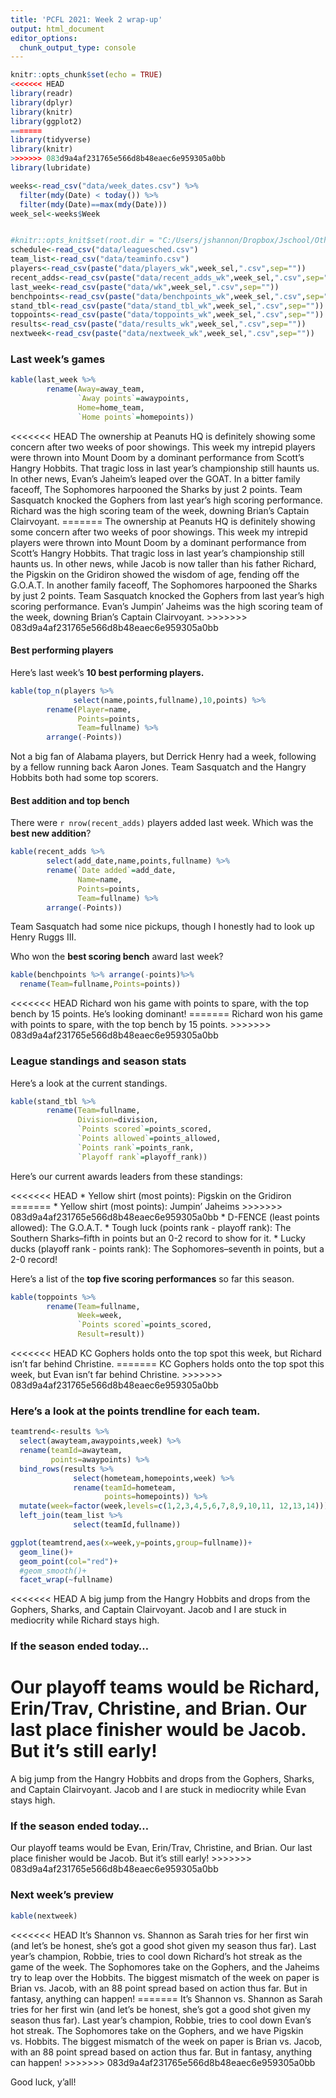 ---
title: 'PCFL 2021: Week 2 wrap-up'
output: html_document
editor_options: 
  chunk_output_type: console
---

```{r setup, include=FALSE}
knitr::opts_chunk$set(echo = TRUE)
<<<<<<< HEAD
library(readr)
library(dplyr)
library(knitr)
library(ggplot2)
=======
library(tidyverse)
library(knitr)
>>>>>>> 083d9a4af231765e566d8b48eaec6e959305a0bb
library(lubridate)

weeks<-read_csv("data/week_dates.csv") %>%
  filter(mdy(Date) < today()) %>%
  filter(mdy(Date)==max(mdy(Date)))
week_sel<-weeks$Week


#knitr::opts_knit$set(root.dir = "C:/Users/jshannon/Dropbox/Jschool/Other/pcfl2020")
schedule<-read_csv("data/leaguesched.csv")
team_list<-read_csv("data/teaminfo.csv")
players<-read_csv(paste("data/players_wk",week_sel,".csv",sep=""))
recent_adds<-read_csv(paste("data/recent_adds_wk",week_sel,".csv",sep=""))
last_week<-read_csv(paste("data/wk",week_sel,".csv",sep=""))
benchpoints<-read_csv(paste("data/benchpoints_wk",week_sel,".csv",sep=""))
stand_tbl<-read_csv(paste("data/stand_tbl_wk",week_sel,".csv",sep=""))
toppoints<-read_csv(paste("data/toppoints_wk",week_sel,".csv",sep=""))
results<-read_csv(paste("data/results_wk",week_sel,".csv",sep=""))
nextweek<-read_csv(paste("data/nextweek_wk",week_sel,".csv",sep=""))
```

### Last week's games

```{r, echo=FALSE}
kable(last_week %>%
        rename(Away=away_team,
               `Away points`=awaypoints,
               Home=home_team,
               `Home points`=homepoints))
```

<<<<<<< HEAD
The ownership at Peanuts HQ is definitely showing some concern after two weeks of poor showings. This week my intrepid players were thrown into Mount Doom by a dominant performance from Scott's Hangry Hobbits. That tragic loss in last year's championship still haunts us. In other news, Evan's Jaheim's leaped over the GOAT. In a bitter family faceoff, The Sophomores harpooned the Sharks by just 2 points. Team Sasquatch knocked the Gophers from last year's high scoring performance. Richard was the high scoring team of the week, downing Brian's Captain Clairvoyant.
=======
The ownership at Peanuts HQ is definitely showing some concern after two weeks of poor showings. This week my intrepid players were thrown into Mount Doom by a dominant performance from Scott's Hangry Hobbits. That tragic loss in last year's championship still haunts us. In other news, while Jacob is now taller than his father Richard, the Pigskin on the Gridiron showed the wisdom of age, fending off the G.O.A.T. In another family faceoff, The Sophomores harpooned the Sharks by just 2 points. Team Sasquatch knocked the Gophers from last year's high scoring performance. Evan's Jumpin' Jaheims was the high scoring team of the week, downing Brian's Captain Clairvoyant.
>>>>>>> 083d9a4af231765e566d8b48eaec6e959305a0bb


#### Best performing players

Here's last week's **10 best performing players.** 

```{r,echo=FALSE}
kable(top_n(players %>% 
              select(name,points,fullname),10,points) %>%
        rename(Player=name,
               Points=points,
               Team=fullname) %>%
        arrange(-Points))
```

Not a big fan of Alabama players, but Derrick Henry had a week, following by a fellow running back Aaron Jones. Team Sasquatch and the Hangry Hobbits both had some top scorers.

#### Best addition and top bench
There were `r nrow(recent_adds)` players added last week. Which was the **best new addition**?

```{r echo=FALSE}
kable(recent_adds %>% 
        select(add_date,name,points,fullname) %>%
        rename(`Date added`=add_date,
               Name=name,
               Points=points,
               Team=fullname) %>%
        arrange(-Points))
```

Team Sasquatch had some nice pickups, though I honestly had to look up Henry Ruggs III.

Who won the **best scoring bench** award last week?

```{r,echo=FALSE}
kable(benchpoints %>% arrange(-points)%>%
  rename(Team=fullname,Points=points)) 
```

<<<<<<< HEAD
Richard won his game with points to spare, with the top bench by 15 points. He's looking dominant!
=======
Richard won his game with points to spare, with the top bench by 15 points.
>>>>>>> 083d9a4af231765e566d8b48eaec6e959305a0bb

### League standings and season stats
Here's a look at the current standings.

```{r, echo=FALSE}
kable(stand_tbl %>%
        rename(Team=fullname,
               Division=division,
               `Points scored`=points_scored,
               `Points allowed`=points_allowed,
               `Points rank`=points_rank,
               `Playoff rank`=playoff_rank))
```

Here's our current awards leaders from these standings:

<<<<<<< HEAD
* Yellow shirt (most points): Pigskin on the Gridiron
=======
* Yellow shirt (most points): Jumpin' Jaheims
>>>>>>> 083d9a4af231765e566d8b48eaec6e959305a0bb
* D-FENCE (least points allowed): The G.O.A.T.
* Tough luck (points rank - playoff rank): The Southern Sharks--fifth in points but an 0-2 record to show for it.
* Lucky ducks (playoff rank - points rank): The Sophomores--seventh in points, but a 2-0 record!

Here's a list of the **top five scoring performances** so far this season.

```{r, echo=FALSE}
kable(toppoints %>%
        rename(Team=fullname,
               Week=week,
               `Points scored`=points_scored,
               Result=result))
```

<<<<<<< HEAD
KC Gophers holds onto the top spot this week, but Richard isn't far behind Christine.
=======
KC Gophers holds onto the top spot this week, but Evan isn't far behind Christine.
>>>>>>> 083d9a4af231765e566d8b48eaec6e959305a0bb

### Here's a look at the **points trendline** for each team.

```{r echo=FALSE, message=FALSE}
teamtrend<-results %>%
  select(awayteam,awaypoints,week) %>%
  rename(teamId=awayteam,
         points=awaypoints) %>%
  bind_rows(results %>%
              select(hometeam,homepoints,week) %>%
              rename(teamId=hometeam,
                     points=homepoints)) %>%
  mutate(week=factor(week,levels=c(1,2,3,4,5,6,7,8,9,10,11, 12,13,14))) %>%
  left_join(team_list %>%
              select(teamId,fullname))

ggplot(teamtrend,aes(x=week,y=points,group=fullname))+
  geom_line()+
  geom_point(col="red")+
  #geom_smooth()+
  facet_wrap(~fullname)
```

<<<<<<< HEAD
A big jump from the Hangry Hobbits and drops from the Gophers, Sharks, and Captain Clairvoyant. Jacob and I are stuck in mediocrity while Richard stays high.

### If the season ended today...

Our playoff teams would be Richard, Erin/Trav, Christine, and Brian. Our last place finisher would be Jacob. But it's still early!
=======
A big jump from the Hangry Hobbits and drops from the Gophers, Sharks, and Captain Clairvoyant. Jacob and I are stuck in mediocrity while Evan stays high.

### If the season ended today...

Our playoff teams would be Evan, Erin/Trav, Christine, and Brian. Our last place finisher would be Jacob. But it's still early!
>>>>>>> 083d9a4af231765e566d8b48eaec6e959305a0bb

### Next week's preview

```{r,echo=FALSE}
kable(nextweek)
```

<<<<<<< HEAD
It's Shannon vs. Shannon as Sarah tries for her first win (and let's be honest, she's got a good shot given my season thus far). Last year's champion, Robbie, tries to cool down Richard's hot streak as the game of the week. The Sophomores take on the Gophers, and the Jaheims try to leap over the Hobbits. The biggest mismatch of the week on paper is Brian vs. Jacob, with an 88 point spread based on action thus far. But in fantasy, anything can happen!
=======
It's Shannon vs. Shannon as Sarah tries for her first win (and let's be honest, she's got a good shot given my season thus far). Last year's champion, Robbie, tries to cool down Evan's hot streak. The Sophomores take on the Gophers, and we have Pigskin vs. Hobbits. The biggest mismatch of the week on paper is Brian vs. Jacob, with an 88 point spread based on action thus far. But in fantasy, anything can happen!
>>>>>>> 083d9a4af231765e566d8b48eaec6e959305a0bb

Good luck, y'all!

